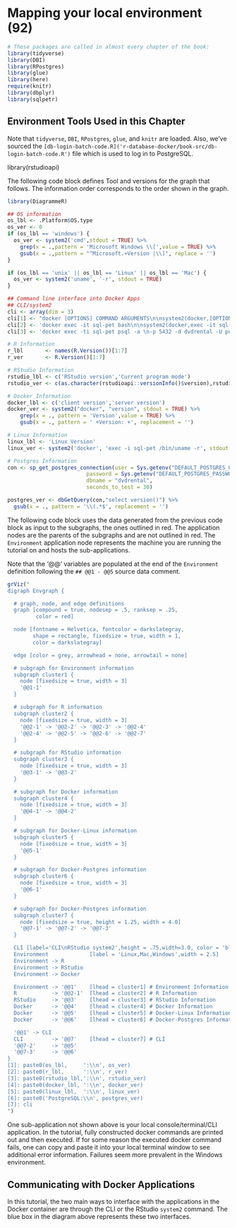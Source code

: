 # Mapping your local environment (92)

```r
# These packages are called in almost every chapter of the book:
library(tidyverse)
library(DBI)
library(RPostgres)
library(glue)
library(here)
require(knitr)
library(dbplyr)
library(sqlpetr)
```

## Environment Tools Used in this Chapter
Note that `tidyverse`, `DBI`, `RPostgres`, `glue`, and `knitr` are loaded.  Also, we've sourced the `[db-login-batch-code.R]('r-database-docker/book-src/db-login-batch-code.R')` file which is used to log in to PostgreSQL.

library(rstudioapi)

The following code block defines Tool and versions for the graph that follows.  The information order corresponds to the order shown in the graph.

```r
library(DiagrammeR)

## OS information
os_lbl <- .Platform$OS.type
os_ver <- 0
if (os_lbl == 'windows') {
  os_ver <- system2('cmd',stdout = TRUE) %>%
    grep(x = .,pattern = 'Microsoft Windows \\[',value = TRUE) %>%
    gsub(x = .,pattern = "^Microsoft.+Version |\\]", replace = '')
}

if (os_lbl == 'unix' || os_lbl == 'Linux' || os_lbl == 'Mac') {
  os_ver <- system2('uname', '-r', stdout = TRUE)
}

## Command line interface into Docker Apps
## CLI/system2
cli <- array(dim = 3)
cli[1] <- "docker [OPTIONS] COMMAND ARGUMENTS\n\nsystem2(docker,[OPTIONS,]\n, COMMAND,ARGUMENTS)"
cli[2] <- 'docker exec -it sql-pet bash\n\nsystem2(docker,exec -it sql-pet bash)' 
cli[3] <- 'docker exec -ti sql-pet psql -a \n-p 5432 -d dvdrental -U postgres\n\nsystem2(docker,exec -ti sql-pet psql -a \n-p 5432 -d dvdrental -U postgres)'

# R Information
r_lbl       <- names(R.Version())[1:7]
r_ver       <- R.Version()[1:7]

# RStudio Information
rstudio_lbl <- c('RStudio version','Current program mode')
rstudio_ver <- c(as.character(rstudioapi::versionInfo()$version),rstudioapi::versionInfo()$mode)

# Docker Information
docker_lbl <- c('client version','server version')
docker_ver <- system2("docker", "version", stdout = TRUE) %>% 
    grep(x = ., pattern = 'Version',value = TRUE) %>%
    gsub(x = ., pattern = ' +Version: +', replacement = '')

# Linux Information
linux_lbl <- 'Linux Version'
linux_ver <- system2('docker', 'exec -i sql-pet /bin/uname -r', stdout = TRUE)

# Postgres Information
con <- sp_get_postgres_connection(user = Sys.getenv("DEFAULT_POSTGRES_USER_NAME"),
                         password = Sys.getenv("DEFAULT_POSTGRES_PASSWORD"),
                         dbname = "dvdrental",
                         seconds_to_test = 30)

postgres_ver <- dbGetQuery(con,"select version()") %>%
  gsub(x = ., pattern = '\\(.*$', replacement = '')

```

The following code block uses the data generated from the previous code block as input to the subgraphs, the ones outlined in red.  The application nodes are the parents of the subgraphs and are not outlined in red.  The `Environment` application node represents the machine you are running the tutorial on and hosts the sub-applications.  

Note that the '@@' variables are populated at the end of the `Environment` definition following the `## @@1 - @@5` source data comment.


```r
grViz("
digraph Envgraph {

  # graph, node, and edge definitions
  graph [compound = true, nodesep = .5, ranksep = .25,
         color = red]

  node [fontname = Helvetica, fontcolor = darkslategray,
        shape = rectangle, fixedsize = true, width = 1,
        color = darkslategray]

  edge [color = grey, arrowhead = none, arrowtail = none]

  # subgraph for Environment information
  subgraph cluster1 {
    node [fixedsize = true, width = 3]
    '@@1-1' 
  }

  # subgraph for R information
  subgraph cluster2 {
    node [fixedsize = true, width = 3]
    '@@2-1' -> '@@2-2' -> '@@2-3' -> '@@2-4'
    '@@2-4' -> '@@2-5' -> '@@2-6' -> '@@2-7'
  }

  # subgraph for RStudio information
  subgraph cluster3 {
    node [fixedsize = true, width = 3]
    '@@3-1' -> '@@3-2'
  }

  # subgraph for Docker information
  subgraph cluster4 {
    node [fixedsize = true, width = 3]
    '@@4-1' -> '@@4-2'
  }

  # subgraph for Docker-Linux information
  subgraph cluster5 {
    node [fixedsize = true, width = 3]
    '@@5-1' 
  }

  # subgraph for Docker-Postgres information
  subgraph cluster6 {
    node [fixedsize = true, width = 3]
    '@@6-1' 
  }

  # subgraph for Docker-Postgres information
  subgraph cluster7 {
    node [fixedsize = true, height = 1.25, width = 4.0]
    '@@7-1' -> '@@7-2' -> '@@7-3'
  }

  CLI [label='CLI\nRStudio system2',height = .75,width=3.0, color = 'blue' ]
  Environment             [label = 'Linux,Mac,Windows',width = 2.5]
  Environment -> R
  Environment -> RStudio
  Environment -> Docker

  Environment -> '@@1'    [lhead = cluster1] # Environment Information
  R           -> '@@2-1'  [lhead = cluster2] # R Information
  RStudio     -> '@@3'    [lhead = cluster3] # RStudio Information
  Docker      -> '@@4'    [lhead = cluster4] # Docker Information
  Docker      -> '@@5'    [lhead = cluster5] # Docker-Linux Information
  Docker      -> '@@6'    [lhead = cluster6] # Docker-Postgres Information

  '@@1' -> CLI
  CLI         -> '@@7'    [lhead = cluster7] # CLI 
  '@@7-2'     -> '@@5'
  '@@7-3'     -> '@@6'
}
[1]: paste0(os_lbl,     ':\\n', os_ver)
[2]: paste0(r_lbl,      ':\\n', r_ver)
[3]: paste0(rstudio_lbl,':\\n', rstudio_ver)
[4]: paste0(docker_lbl, ':\\n', docker_ver)
[5]: paste0(linux_lbl,  ':\\n', linux_ver)
[6]: paste0('PostgreSQL:\\n', postgres_ver)
[7]: cli
")
```

One sub-application not shown above is your local console/terminal/CLI application.  In the tutorial, fully constructed docker commands are printed out and then executed.  If for some reason the executed docker command fails, one can copy and paste it into your local terminal window to see additional error information.  Failures seem more prevalent in the Windows environment.

## Communicating with Docker Applications

In this tutorial, the two main ways to interface with the applications in the Docker container are through the CLI or the RStudio `system2` command.  The blue box in the diagram above represents these two interfaces.  
